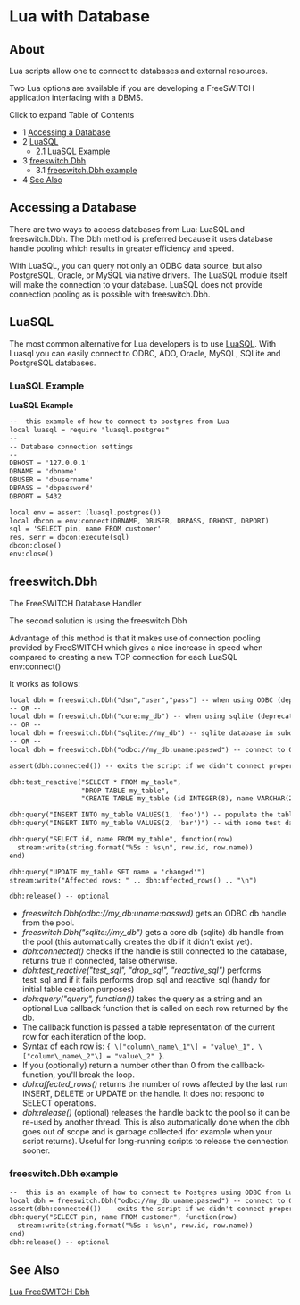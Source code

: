 
# Lua with Database 

 

## About

Lua scripts allow one to connect to databases and external resources.

Two Lua options are available if you are developing a FreeSWITCH application interfacing with a DBMS.

Click to expand Table of Contents

* 1 [Accessing a Database](#accessing-a-database)
* 2 [LuaSQL](#luasql)  
   * 2.1 [LuaSQL Example](#luasql-example)
* 3 [freeswitch.Dbh](#freeswitchdbh)  
   * 3.1 [freeswitch.Dbh example](#freeswitchdbh-example)
* 4 [See Also](#see-also)

## Accessing a Database

There are two ways to access databases from Lua: LuaSQL and freeswitch.Dbh. The Dbh method is preferred because it uses database handle pooling which results in greater efficiency and speed.

With LuaSQL, you can query not only an ODBC data source, but also PostgreSQL, Oracle, or MySQL via native drivers. The LuaSQL module itself will make the connection to your database. LuaSQL does not provide connection pooling as is possible with freeswitch.Dbh.

## LuaSQL

The most common alternative for Lua developers is to use [LuaSQL](http://keplerproject.org/luasql/). With Luasql you can easily connect to ODBC, ADO, Oracle, MySQL, SQLite and PostgreSQL databases.

### LuaSQL Example

**LuaSQL Example**

```xml
--  this example of how to connect to postgres from Lua
local luasql = require "luasql.postgres"
--
-- Database connection settings
--
DBHOST = '127.0.0.1'
DBNAME = 'dbname'
DBUSER = 'dbusername'
DBPASS = 'dbpassword'
DBPORT = 5432

local env = assert (luasql.postgres())
local dbcon = env:connect(DBNAME, DBUSER, DBPASS, DBHOST, DBPORT)
sql = 'SELECT pin, name FROM customer'
res, serr = dbcon:execute(sql)
dbcon:close()
env:close()
```

## freeswitch.Dbh

The FreeSWITCH Database Handler

The second solution is using the freeswitch.Dbh

Advantage of this method is that it makes use of connection pooling provided by FreeSWITCH which gives a nice increase in speed when compared to creating a new TCP connection for each LuaSQL env:connect()

It works as follows:

```xml
local dbh = freeswitch.Dbh("dsn","user","pass") -- when using ODBC (deprecated)
-- OR --
local dbh = freeswitch.Dbh("core:my_db") -- when using sqlite (deprecated, if you have to use this to make it work you should upgrade your FS installation)
-- OR --
local dbh = freeswitch.Dbh("sqlite://my_db") -- sqlite database in subdirectory "db"
-- OR --
local dbh = freeswitch.Dbh("odbc://my_db:uname:passwd") -- connect to ODBC database 

assert(dbh:connected()) -- exits the script if we didn't connect properly

dbh:test_reactive("SELECT * FROM my_table",
                  "DROP TABLE my_table",
                  "CREATE TABLE my_table (id INTEGER(8), name VARCHAR(255))")

dbh:query("INSERT INTO my_table VALUES(1, 'foo')") -- populate the table
dbh:query("INSERT INTO my_table VALUES(2, 'bar')") -- with some test data

dbh:query("SELECT id, name FROM my_table", function(row)
  stream:write(string.format("%5s : %s\n", row.id, row.name))
end)

dbh:query("UPDATE my_table SET name = 'changed'")
stream:write("Affected rows: " .. dbh:affected_rows() .. "\n")

dbh:release() -- optional
```

* _freeswitch.Dbh(odbc://my\_db:uname:passwd)_ gets an ODBC db handle from the pool.
* _freeswitch.Dbh("sqlite://my\_db")_ gets a core db (sqlite) db handle from the pool (this automatically creates the db if it didn't exist yet).
* _dbh:connected()_ checks if the handle is still connected to the database, returns true if connected, false otherwise.
* _dbh:test\_reactive("test\_sql", "drop\_sql", "reactive\_sql")_ performs test\_sql and if it fails performs drop\_sql and reactive\_sql (handy for initial table creation purposes)
* _dbh:query("query", function())_ takes the query as a string and an optional Lua callback function that is called on each row returned by the db.
* The callback function is passed a table representation of the current row for each iteration of the loop.
* Syntax of each row is: `{ \["column\_name\_1"\] = "value\_1", \["column\_name\_2"\] = "value\_2" }`.
* If you (optionally) return a number other than 0 from the callback-function, you'll break the loop.
* _dbh:affected\_rows()_ returns the number of rows affected by the last run INSERT, DELETE or UPDATE on the handle. It does not respond to SELECT operations.
* _dbh:release()_ (optional) releases the handle back to the pool so it can be re-used by another thread. This is also automatically done when the dbh goes out of scope and is garbage collected (for example when your script returns). Useful for long-running scripts to release the connection sooner.

### freeswitch.Dbh example

```xml
--  this is an example of how to connect to Postgres using ODBC from Lua
local dbh = freeswitch.Dbh("odbc://my_db:uname:passwd") -- connect to ODBC database 
assert(dbh:connected()) -- exits the script if we didn't connect properly
dbh:query("SELECT pin, name FROM customer", function(row)
  stream:write(string.format("%5s : %s\n", row.id, row.name))
end)
dbh:release() -- optional

```

## See Also

[Lua FreeSWITCH Dbh](./Lua-FreeSWITCH-Dbh_3965358.mdx#about)


